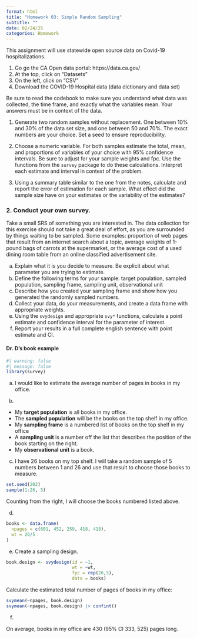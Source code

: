 ```yaml
---
format: html
title: "Homework 03: Simple Random Sampling"
subtitle: ""
date: 02/24/25
categories: Homework
---
```



This assignment will use statewide open source data on Covid-19 hospitalizations. 

1. Go go the CA Open data portal: https://data.ca.gov/
2. At the top, click on "Datasets"
3. On the left, click on "CSV" 
4. Download the COVID-19 Hospital data (data dictionary and data set)

Be sure to read the codebook to make sure you understand what data was collected, the time frame, and exactly what the variables mean. Your answers must be in context of the data. 

1. Generate two random samples without replacement. One between 10% and 30% of the data set size, and one between 50 and 70%. The exact numbers are your choice. Set a seed to ensure reproducibility.


2. Choose a numeric variable. For both samples estimate the total, mean, and proportions of variables of your choice with 95% confidence intervals. Be sure to adjust for your sample weights and fpc. Use the functions from the `survey` package to do these calculations. Interpret each estimate and interval in context of the problem. 


3. Using a summary table similar to the one from the notes, calculate and report the error of estimation for each sample. What effect did the sample size have on your estimates or the variability of the estimates? 



### 2. Conduct your own survey. 

Take a small SRS of something you are interested in. The data collection for this exercise should not take a great deal of effort, as you are surrounded by things waiting to be sampled. Some examples: proportion of web pages that result from an internet search about a topic, average weights of 1-pound bags of carrots at the supermarket, or the average cost of a used dining room table from an online classified advertisement site.

a) Explain what it is you decide to measure. Be explicit about what parameter you are trying to estimate. 
b) Define the following terms for your sample: target population, sampled population, sampling frame, sampling unit, observational unit
c) Describe how you created your sampling frame and show how you generated the randomly sampled numbers.
d) Collect your data, do your measurements, and create a data frame with appropriate weights. 
e) Using the `svydesign` and appropriate `svy*` functions, calculate a point estimate and confidence interval for the parameter of interest.
f) Report your results in a full complete english sentence with point estimate and CI. 

:::{.callout-tip}
#### Dr. D's book example

```r
#| warning: false
#| message: false
library(survey)
```

a) 
I would like to estimate the average number of pages in books in my office. 

b) 

* My **target population** is all books in my office. 
* The **sampled population** will be the books on the top shelf in my office.
* My **sampling frame** is a numbered list of books on the top shelf in my office
* A **sampling unit** is a number off the list that describes the position of the book starting on the right. 
* My **observational unit** is a book. 

c) 
I have 26 books on my top shelf. I will take a random sample of 5 numbers between 1 and 26 and use that result to choose those books to measure. 

```r
set.seed(202)
sample(1:26, 5)
```

Counting from the right, I will choose the books numbered listed above. 

d) 
```r
books <- data.frame(
  npages = c(601, 452, 259, 418, 418),
  wt = 26/5
)
```

e) 
Create a sampling design. 
```r
book.design <- svydesign(id = ~1, 
                         wt = ~wt, 
                         fpc = rep(26,5),
                         data = books)
```

Calculate the estimated total number of pages of books in my office: 

```r
svymean(~npages, book.design)
svymean(~npages, book.design) |> confint()
```

f) 

On average, books in my office are 430 (95% CI 333, 525) pages long. 
:::



